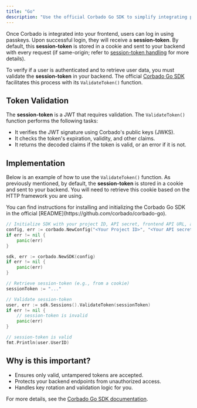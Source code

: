 ```yaml
---
title: "Go"
description: "Use the official Corbado Go SDK to simplify integrating passkey authentication and session management into your Go applications."
---
```


Once Corbado is integrated into your frontend, users can log in using passkeys. Upon successful login, they will receive a **session-token**. By default, this **session-token** is stored in a cookie and sent to your backend with every request (if same-origin; refer to [session-token handling](/corbado-complete/sessions/session-token-handling) for more details).

To verify if a user is authenticated and to retrieve user data, you must validate the **session-token** in your backend. The official [Corbado Go SDK](https://github.com/corbado/corbado-go) facilitates this process with its `ValidateToken()` function.

## Token Validation

The **session-token** is a JWT that requires validation. The `ValidateToken()` function performs the following tasks:

- It verifies the JWT signature using Corbado's public keys (JWKS).
- It checks the token's expiration, validity, and other claims.
- It returns the decoded claims if the token is valid, or an error if it is not.

## Implementation

Below is an example of how to use the `ValidateToken()` function. As previously mentioned, by default, the **session-token** is stored in a cookie and sent to your backend. You will need to retrieve this cookie based on the HTTP framework you are using.

<Info>
  You can find instructions for installing and initializing the Corbado Go SDK in the official [README](https://github.com/corbado/corbado-go).
</Info>

```go
// Initialize SDK with your project ID, API secret, frontend API URL, and backend API URL
config, err := corbado.NewConfig("<Your Project ID>", "<Your API secret>", "<Your Frontend API URL>", "<Your Backend API URL>")
if err != nil {
    panic(err)
}

sdk, err := corbado.NewSDK(config)
if err != nil {
    panic(err)
}

// Retrieve session-token (e.g., from a cookie)
sessionToken := "..."

// Validate session-token
user, err := sdk.Sessions().ValidateToken(sessionToken)
if err != nil {
    // session-token is invalid
    panic(err)
}

// session-token is valid
fmt.Println(user.UserID)
```

## Why is this important?

- Ensures only valid, untampered tokens are accepted.
- Protects your backend endpoints from unauthorized access.
- Handles key rotation and validation logic for you.

For more details, see the [Corbado Go SDK documentation](https://github.com/corbado/corbado-go).